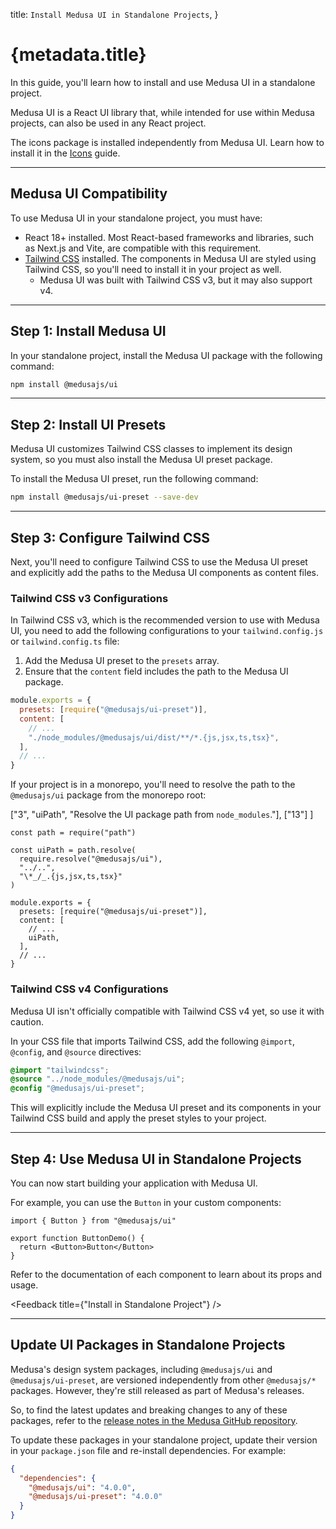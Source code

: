 
  title: `Install Medusa UI in Standalone Projects`,
}

# {metadata.title}

In this guide, you'll learn how to install and use Medusa UI in a standalone project.

Medusa UI is a React UI library that, while intended for use within Medusa projects, can also be used in any React project.

<Note>

The icons package is installed independently from Medusa UI. Learn how to install it in the [Icons](../../icons/overview/page.mdx) guide.

</Note>

---

## Medusa UI Compatibility

To use Medusa UI in your standalone project, you must have:

- React 18+ installed. Most React-based frameworks and libraries, such as Next.js and Vite, are compatible with this requirement.
- [Tailwind CSS](https://v3.tailwindcss.com/) installed. The components in Medusa UI are styled using Tailwind CSS, so you'll need to install it in your project as well.
    - Medusa UI was built with Tailwind CSS v3, but it may also support v4.

---

## Step 1: Install Medusa UI

In your standalone project, install the Medusa UI package with the following command:

```bash npm2yarn
npm install @medusajs/ui
```

---

## Step 2: Install UI Presets

Medusa UI customizes Tailwind CSS classes to implement its design system, so you must also install the Medusa UI preset package.

To install the Medusa UI preset, run the following command:

```bash npm2yarn
npm install @medusajs/ui-preset --save-dev
```

---

## Step 3: Configure Tailwind CSS

Next, you'll need to configure Tailwind CSS to use the Medusa UI preset and explicitly add the paths to the Medusa UI components as content files.

### Tailwind CSS v3 Configurations

In Tailwind CSS v3, which is the recommended version to use with Medusa UI, you need to add the following configurations to your `tailwind.config.js` or `tailwind.config.ts` file:

1. Add the Medusa UI preset to the `presets` array.
2. Ensure that the `content` field includes the path to the Medusa UI package.

```js title="tailwind.config.js" highlights={[["5"]]}
module.exports = {
  presets: [require("@medusajs/ui-preset")],
  content: [
    // ...
    "./node_modules/@medusajs/ui/dist/**/*.{js,jsx,ts,tsx}",
  ],
  // ...
}
```

If your project is in a monorepo, you'll need to resolve the path to the `@medusajs/ui` package from the monorepo root:

  ["3", "uiPath", "Resolve the UI package path from `node_modules`."],
  ["13"]
]

```tsx title="tailwind.config.js" highlights={monorepoHighlights}
const path = require("path")

const uiPath = path.resolve(
  require.resolve("@medusajs/ui"),
  "../..",
  "\*_/_.{js,jsx,ts,tsx}"
)

module.exports = {
  presets: [require("@medusajs/ui-preset")],
  content: [
    // ...
    uiPath,
  ],
  // ...
}

```

### Tailwind CSS v4 Configurations

Medusa UI isn't officially compatible with Tailwind CSS v4 yet, so use it with caution.

In your CSS file that imports Tailwind CSS, add the following `@import`, `@config`, and `@source` directives:

```css
@import "tailwindcss";
@source "../node_modules/@medusajs/ui";
@config "@medusajs/ui-preset";
```

This will explicitly include the Medusa UI preset and its components in your Tailwind CSS build and apply the preset styles to your project.

---

## Step 4: Use Medusa UI in Standalone Projects

You can now start building your application with Medusa UI.

For example, you can use the `Button` in your custom components:

```tsx
import { Button } from "@medusajs/ui"

export function ButtonDemo() {
  return <Button>Button</Button>
}
```

Refer to the documentation of each component to learn about its props and usage.

<Feedback title={"Install in Standalone Project"} />

---

## Update UI Packages in Standalone Projects

Medusa's design system packages, including `@medusajs/ui` and `@medusajs/ui-preset`, are versioned independently from other `@medusajs/*` packages. However, they're still released as part of Medusa's releases.

So, to find the latest updates and breaking changes to any of these packages, refer to the [release notes in the Medusa GitHub repository](https://github.com/medusajs/medusa/releases).

To update these packages in your standalone project, update their version in your `package.json` file and re-install dependencies. For example:

```json title="package.json"
{
  "dependencies": {
    "@medusajs/ui": "4.0.0",
    "@medusajs/ui-preset": "4.0.0"
  }
}
```
